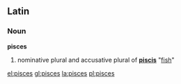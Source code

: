 {{see|Pisces}}
==Latin==
===Noun===
'''pisces''' {{m}}

#nominative plural and accusative plural of '''[[piscis]]''' "[[fish]]"

[[el:pisces]]
[[gl:pisces]]
[[la:pisces]]
[[pl:pisces]]